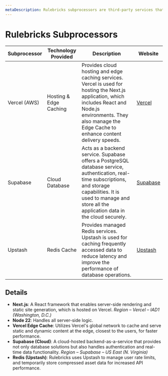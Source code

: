```yaml
---
metaDescription: Rulebricks subprocessors are third-party services that Rulebricks uses to provide its core functionality. Learn more about them here.
---
```


# Rulebricks Subprocessors

| Subprocessor | Technology Provided    | Description                                                                                                                                                                                                                 | Website                          |
| ------------ | ---------------------- | --------------------------------------------------------------------------------------------------------------------------------------------------------------------------------------------------------------------------- | -------------------------------- |
| Vercel (AWS) | Hosting & Edge Caching | Provides cloud hosting and edge caching services. Vercel is used for hosting the Next.js application, which includes React and Node.js environments. They also manage the Edge Cache to enhance content delivery speeds.    | [Vercel](https://vercel.com)     |
| Supabase     | Cloud Database         | Acts as a backend service. Supabase offers a PostgreSQL database service, authentication, real-time subscriptions, and storage capabilities. It is used to manage and store all the application data in the cloud securely. | [Supabase](https://supabase.com) |
| Upstash      | Redis Cache            | Provides managed Redis services. Upstash is used for caching frequently accessed data to reduce latency and improve the performance of database operations.                                                                 | [Upstash](https://upstash.com)   |

## Details

- **Next.js**: A React framework that enables server-side rendering and static site generation, which is hosted on Vercel. _Region – Vercel – IAD1 (Washington, D.C.)_
- **Node 22**: Handles all server-side logic.
- **Vercel Edge Cache**: Utilizes Vercel's global network to cache and serve static and dynamic content at the edge, closest to the users, for faster performance.
- **Supabase (Cloud)**: A cloud-hosted backend-as-a-service that provides not only database solutions but also handles authentication and real-time data functionality. _Region – Supabase – US East (N. Virginia)_
- **Redis (Upstash)**: Rulebricks uses Upstash to manage user rate limits, and temporarily store compressed asset data for increased API performance.
